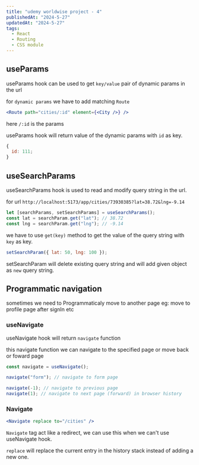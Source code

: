 ```yaml
---
title: "udemy worldwise project - 4"
publishedAt: "2024-5-27"
updatedAt: "2024-5-27"
tags:
  - React
  - Routing
  - CSS module
---
```


## useParams

useParams hook can be used to get `key/value` pair of dynamic params in the url

for `dynamic params` we have to add matching `Route`

```jsx
<Route path="cities/:id" element={<City />} />
```

here `/:id` is the params

useParams hook will return value of the dynamic params with `id` as key.

```js
{
  id: 111;
}
```

## useSearchParams

useSearchParams hook is used to read and modify query string in the url.

for url `http://localhost:5173/app/cities/73930385?lat=38.72&lng=-9.14`

```jsx
let [searchParams, setSearchParams] = useSearchParams();
const lat = searchParam.get("lat"); // 38.72
const lng = searchParam.get("lng"); // -9.14
```

we have to use `get(key)` method to get the value of the query string with `key` as key.

```jsx
setSearchParam({ lat: 50, lng: 100 });
```

setSearchParam will delete existing query string and will add given object as `new` query string.

## Programmatic navigation

sometimes we need to Programmaticaly move to another page
eg: move to profile page after signIn etc

### useNavigate

useNavigate hook will return `navigate` function

this navigate function we can navigate to the specified page or move back or foward page

```jsx
const navigate = useNavigate();

navigate("form"); // navigate to form page

navigate(-1); // navigate to previous page
navigate(1); // navigate to next page (forward) in browser history
```

### Navigate

```jsx
<Navigate replace to="/cities" />
```

`Navigate` tag act like a redirect, we can use this when we can't use useNavigate hook.

`replace` will replace the current entry in the history stack instead of adding a new one.

